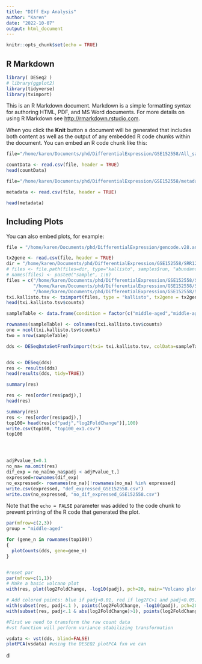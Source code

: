 ```yaml
---
title: "DIff Exp Analysis"
author: "Karen"
date: "2022-10-07"
output: html_document
---
```


```r
knitr::opts_chunk$set(echo = TRUE)
```

## R Markdown

```r
library( DESeq2 )
# library(ggplot2)
library(tidyverse)
library(tximport)
```

This is an R Markdown document. Markdown is a simple formatting syntax for authoring HTML, PDF, and MS Word documents. For more details on using R Markdown see <http://rmarkdown.rstudio.com>.

When you click the **Knit** button a document will be generated that includes both content as well as the output of any embedded R code chunks within the document. You can embed an R code chunk like this:

```r

file="/home/karen/Documents/phd/DifferentialExpression/GSE152558/All_samples.csv"

countData <- read.csv(file, header = TRUE)
head(countData)
```
```r
file="/home/karen/Documents/phd/DifferentialExpression/GSE152558/metadata.csv"

metadata <- read.csv(file, header = TRUE)

head(metadata)
```

## Including Plots

You can also embed plots, for example:
```r

file = "/home/karen/Documents/phd/DifferentialExpression/gencode.v28.annotation.tx2gene.csv"

tx2gene <- read.csv(file, header = TRUE)
dir = "/home/karen/Documents/phd/DifferentialExpression/GSE152558/SRR12021926/"
# files <- file.path(files=dir, type="kallisto", samples$run, "abundance.tsv")
# names(files) <- paste0("sample", 1:6)
files = c("/home/karen/Documents/phd/DifferentialExpression/GSE152558/SRR12021926/abundance.tsv", "/home/karen/Documents/phd/DifferentialExpression/GSE152558/SRR12021927/abundance.tsv",
          "/home/karen/Documents/phd/DifferentialExpression/GSE152558/SRR12021928/abundance.tsv", "/home/karen/Documents/phd/DifferentialExpression/GSE152558/SRR12021929/abundance.tsv",
          "/home/karen/Documents/phd/DifferentialExpression/GSE152558/SRR12021930/abundance.tsv")
txi.kallisto.tsv <- tximport(files, type = "kallisto", tx2gene = tx2gene, ignoreAfterBar = TRUE)
head(txi.kallisto.tsv$counts)
```
```r
 
sampleTable <- data.frame(condition = factor(c("middle-aged","middle-aged","middle-aged","old (O)","old (O)")))

rownames(sampleTable) <- colnames(txi.kallisto.tsv$counts)
one = ncol(txi.kallisto.tsv$counts)
two = nrow(sampleTable)

dds <- DESeqDataSetFromTximport(txi= txi.kallisto.tsv, colData=sampleTable, ~condition)


dds <- DESeq(dds)
res <- results(dds)
head(results(dds, tidy=TRUE))

summary(res)

res <- res[order(res$padj),]
head(res)


```
```r
summary(res)
res <- res[order(res$padj),]
top100= head(res[c("padj","log2FoldChange")],100)
write.csv(top100, "top100_ex1.csv")
top100




adjPvalue_t=0.1
no_na= na.omit(res)
dif_exp = no_na[no_na$padj < adjPvalue_t,]
expressed=rownames(dif_exp)
no_expressed<- rownames(no_na)[!rownames(no_na) %in% expressed]
write.csv(expressed, "def_expressed_GSE152558.csv")
write.csv(no_expressed, "no_dif_expressed_GSE152558.csv")
```
Note that the `echo = FALSE` parameter was added to the code chunk to prevent printing of the R code that generated the plot.


```r
par(mfrow=c(2,3))
group = "middle-aged"

for (gene_n in rownames(top100))
{
  plotCounts(dds, gene=gene_n)
}



```
```r
#reset par
par(mfrow=c(1,1))
# Make a basic volcano plot
with(res, plot(log2FoldChange, -log10(padj), pch=20, main="Volcano plot", xlim=c(-3,3)))

# Add colored points: blue if padj<0.01, red if log2FC>1 and padj<0.05)
with(subset(res, padj<.1 ), points(log2FoldChange, -log10(padj), pch=20, col="blue"))
with(subset(res, padj<.1 & abs(log2FoldChange)>1), points(log2FoldChange, -log10(padj), pch=20, col="red"))
```


```r
#First we need to transform the raw count data
#vst function will perform variance stabilizing transformation

vsdata <- vst(dds, blind=FALSE)
plotPCA(vsdata) #using the DESEQ2 plotPCA fxn we can
```



d
